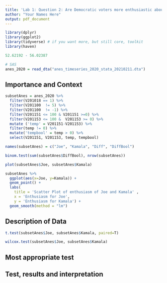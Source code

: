 ```yaml
---
title: 'Lab 1: Question 2: Are Democratic voters more enthusiastic about Joe Biden or Kamala Harris?'
author: "Your Names Here"
output: pdf_document
---
```


```r
library(dplyr)
library(ggplot2) 
library(tidyverse) # if you want more, but still core, toolkit
library(haven)
```

```r
52.62192 - 56.02387
```

```r
# SAS
anes_2020 = read_dta("anes_timeseries_2020_stata_20210211.dta")
```



## Importance and Context
<!-- You can (and should delete each of these comments lines in your final report) --> 
<!-- Explain why the reader should care about your research question. -->

```r
subsetAnes = anes_2020 %>% 
  filter(V201018 == 1) %>%
  filter(V201100  != 5) %>%
  filter(V201100  != -1) %>%
  filter(V201151 <= 100 & V201151 >=0) %>%
  filter(V201153 <= 100 &  V201153 >= 0) %>%
  mutate ('temp' = V201151-V201153) %>%
  filter(temp != 0) %>%
  mutate('tempbool' = temp > 0) %>%
  select(V201151, V201153, temp, tempbool)


```

```r
names(subsetAnes) = c("Joe", "Kamala", "Diff", "DiffBool")
```


```r
binom.test(sum(subsetAnes$DiffBool), nrow(subsetAnes))
```


```r
plot(subsetAnes$Joe, subsetAnes$Kamala)
```
```r
subsetAnes %>% 
  ggplot(aes(x=Joe, y=Kamala)) + 
  geom_point() + 
  labs(
    title = 'Scatter Plot of enthusiasm of Joe and Kamala' , 
    x = 'Enthusiasm for Joe', 
    y = 'Enthusiasm for Kamala') + 
  geom_smooth(method = "lm")
```


## Description of Data
<!-- Explain how your research question is operationalized, including whether the variables you create are appropriate to study the concepts in question. --> 
```r
t.test(subsetAnes$Joe, subsetAnes$Kamala, paired=T)
```

```r
wilcox.test(subsetAnes$Joe, subsetAnes$Kamala)
```

<!-- What are some basic features of the data distribution? --> 
<!-- What changes do you make to the data and why? --> 

## Most appropriate test 
<!-- Explain which test is the most appropriate to answer your question and why it is the most appropriate --> 
<!-- List every assumption that your test requires and evaluate it. -->

## Test, results and interpretation
<!-- What are the results of your test? --> 
<!-- What do the results of this test mean? What is the practical significance? --> 
